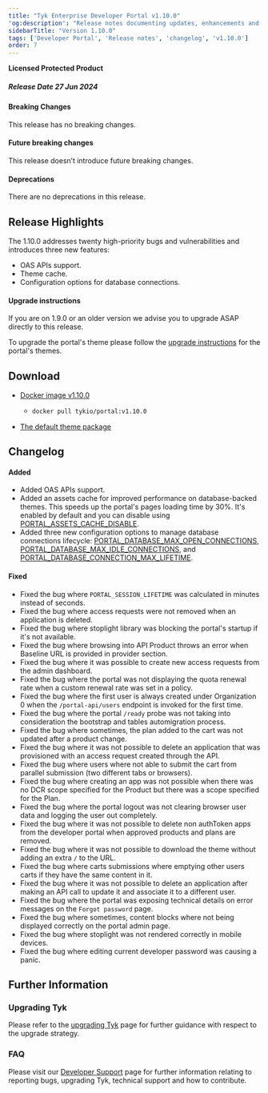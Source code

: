 ```yaml
---
title: "Tyk Enterprise Developer Portal v1.10.0"
'og:description': "Release notes documenting updates, enhancements and changes for Tyk Enterprise Developer Portal v1.10.0"
sidebarTitle: "Version 1.10.0"
tags: ['Developer Portal', 'Release notes', 'changelog', 'v1.10.0']
order: 7
---
```


**Licensed Protected Product**

##### Release Date 27 Jun 2024

#### Breaking Changes
This release has no breaking changes.

#### Future breaking changes
This release doesn’t introduce future breaking changes.

#### Deprecations
There are no deprecations in this release.

## Release Highlights
The 1.10.0 addresses twenty high-priority bugs and vulnerabilities and introduces three new features:
- OAS APIs support.
- Theme cache. 
- Configuration options for database connections.

#### Upgrade instructions
If you are on 1.9.0 or an older version we advise you to upgrade ASAP directly to this release.

To upgrade the portal's theme please follow the [upgrade instructions](/product-stack/tyk-enterprise-developer-portal/upgrading/theme-upgrades) for the portal's themes.

## Download
- [Docker image v1.10.0](https://hub.docker.com/r/tykio/portal/tags?page=&page_size=&ordering=&name=v1.10.0)
  - ```bash
    docker pull tykio/portal:v1.10.0
    ```
- [The default theme package](https://github.com/TykTechnologies/portal-default-theme/releases/tag/1.10.0)

## Changelog
#### Added
- Added OAS APIs support. 
- Added an assets cache for improved performance on database-backed themes. This speeds up the portal's pages loading time by 30%. It's enabled by default and you can disable using [PORTAL_ASSETS_CACHE_DISABLE](/product-stack/tyk-enterprise-developer-portal/deploy/configuration#portal_assets_cache_disable).
- Added three new configuration options to manage database connections lifecycle: [PORTAL_DATABASE_MAX_OPEN_CONNECTIONS](/product-stack/tyk-enterprise-developer-portal/deploy/configuration#portal_database_max_open_connections), [PORTAL_DATABASE_MAX_IDLE_CONNECTIONS](/product-stack/tyk-enterprise-developer-portal/deploy/configuration#portal_database_max_idle_connections), and [PORTAL_DATABASE_CONNECTION_MAX_LIFETIME](/product-stack/tyk-enterprise-developer-portal/deploy/configuration#portal_database_connection_max_lifetime).

#### Fixed
- Fixed the bug where `PORTAL_SESSION_LIFETIME` was calculated in minutes instead of seconds.
- Fixed the bug where access requests were not removed when an application is deleted.
- Fixed the bug where stoplight library was blocking the portal's startup if it's not available.
- Fixed the bug where browsing into API Product throws an error when Baseline URL is provided in provider section.
- Fixed the bug where it was possible to create new access requests from the admin dashboard.
- Fixed the bug where the portal was not displaying the quota renewal rate when a custom renewal rate was set in a policy.
- Fixed the bug where the first user is always created under Organization 0 when the `/portal-api/users` endpoint is invoked for the first time.
- Fixed the bug where the portal `/ready` probe was not taking into consideration the bootstrap and tables automigration process.
- Fixed the bug where sometimes, the plan added to the cart was not updated after a product change.
- Fixed the bug where it was not possible to delete an application that was provisioned with an access request created through the API.
- Fixed the bug where users where not able to submit the cart from parallel submission (two different tabs or browsers). 
- Fixed the bug where creating an app was not possible when there was no DCR scope specified for the Product but there was a scope specified for the Plan.
- Fixed the bug where the portal logout was not clearing browser user data and logging the user out completely.
- Fixed the bug where it was not possible to delete non authToken apps from the developer portal when approved products and plans are removed.
- Fixed the bug where it was not possible to download the theme without adding an extra `/` to the URL.
- Fixed the bug where carts submissions where emptying other users carts if they have the same content in it.
- Fixed the bug where it was not possible to delete an application after making an API call to update it and associate it to a different user.
- Fixed the bug where the portal was exposing technical details on error messages on the `Forgot password` page.
- Fixed the bug where sometimes, content blocks where not being displayed correctly on the portal admin page.
- Fixed the bug where stoplight was not rendered correctly in mobile devices.
- Fixed the bug where editing current developer password was causing a panic.

## Further Information

### Upgrading Tyk
Please refer to the [upgrading Tyk](/upgrading-tyk) page for further guidance with respect to the upgrade strategy.

### FAQ
Please visit our [Developer Support](/frequently-asked-questions/faq) page for further information relating to reporting bugs, upgrading Tyk, technical support and how to contribute.
